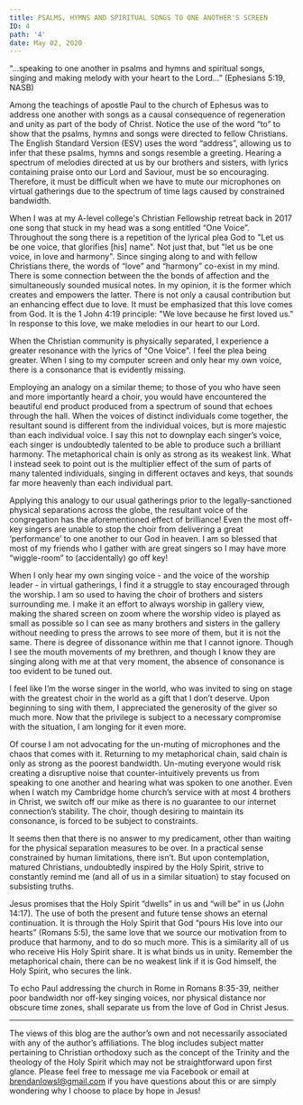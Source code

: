 ---
title: PSALMS, HYMNS AND SPIRITUAL SONGS TO ONE ANOTHER'S SCREEN
ID: 4
path: '4'
date: May 02, 2020
---

“…speaking to one another in psalms and hymns and spiritual songs, singing and making melody with your heart to the Lord…” (Ephesians 5:19, NASB)

Among the teachings of apostle Paul to the church of Ephesus was to address one another with songs as a causal consequence of regeneration and unity as part of the body of Christ. Notice the use of the word “to” to show that the psalms, hymns and songs were directed to fellow Christians. The English Standard Version (ESV) uses the word “address”, allowing us to infer that these psalms, hymns and songs resemble a greeting. Hearing a spectrum of melodies directed at us by our brothers and sisters, with lyrics containing praise onto our Lord and Saviour, must be so encouraging. Therefore, it must be difficult when we have to mute our microphones on virtual gatherings due to the spectrum of time lags caused by constrained bandwidth.

When I was at my A-level college's Christian Fellowship retreat back in 2017 one song that stuck in my head was a song entitled “One Voice”. Throughout the song there is a repetition of the lyrical plea God to "Let us be one voice, that glorifies [his] name". Not just that, but "let us be one voice, in love and harmony". Since singing along to and with fellow Christians there, the words of “love” and “harmony” co-exist in my mind. There is some connection between the the bonds of affection and the simultaneously sounded musical notes. In my opinion, it is the former which creates and empowers the latter. There is not only a causal contribution but an enhancing effect due to love. It must be emphasized that this love comes from God. It is the 1 John 4:19 principle: "We love because he first loved us." In response to this love, we make melodies in our heart to our Lord.

When the Christian community is physically separated, I experience a greater resonance with the lyrics of "One Voice". I feel the plea being greater. When I sing to my computer screen and only hear my own voice, there is a consonance that is evidently missing.

Employing an analogy on a similar theme; to those of you who have seen and more importantly heard a choir, you would have encountered the beautiful end product produced from a spectrum of sound that echoes through the hall. When the voices of distinct individuals come together, the resultant sound is different from the individual voices, but is more majestic than each individual voice. I say this not to downplay each singer’s voice, each singer is undoubtedly talented to be able to produce such a brilliant harmony. The metaphorical chain is only as strong as its weakest link. What I instead seek to point out is the multiplier effect of the sum of parts of many talented individuals, singing in different octaves and keys, that sounds far more heavenly than each individual part.

Applying this analogy to our usual gatherings prior to the legally-sanctioned physical separations across the globe, the resultant voice of the congregation has the aforementioned effect of brilliance! Even the most off-key singers are unable to stop the choir from delivering a great ‘performance’ to one another to our God in heaven. I am so blessed that most of my friends who I gather with are great singers so I may have more “wiggle-room” to (accidentally) go off key!

When I only hear my own singing voice - and the voice of the worship leader - in virtual gatherings, I find it a struggle to stay encouraged through the worship. I am so used to having the choir of brothers and sisters surrounding me. I make it an effort to always worship in gallery view, making the shared screen on zoom where the worship video is played as small as possible so I can see as many brothers and sisters in the gallery without needing to press the arrows to see more of them, but it is not the same. There is degree of dissonance within me that I cannot ignore. Though I see the mouth movements of my brethren, and though I know they are singing along with me at that very moment, the absence of consonance is too evident to be tuned out.

I feel like I’m the worse singer in the world, who was invited to sing on stage with the greatest choir in the world as a gift that I don’t deserve. Upon beginning to sing with them, I appreciated the generosity of the giver so much more. Now that the privilege is subject to a necessary compromise with the situation, I am longing for it even more.

Of course I am not advocating for the un-muting of microphones and the chaos that comes with it. Returning to my metaphorical chain, said chain is only as strong as the poorest bandwidth. Un-muting everyone would risk creating a disruptive noise that counter-intuitively prevents us from speaking to one another and hearing what was spoken to one another. Even when I watch my Cambridge home church’s service with at most 4 brothers in Christ, we switch off our mike as there is no guarantee to our internet connection’s stability. The choir, though desiring to maintain its consonance, is forced to be subject to constraints.

It seems then that there is no answer to my predicament, other than waiting for the physical separation measures to be over. In a practical sense constrained by human limitations, there isn’t. But upon contemplation, matured Christians, undoubtedly inspired by the Holy Spirit, strive to constantly remind me (and all of us in a similar situation) to stay focused on subsisting truths.

Jesus promises that the Holy Spirit “dwells” in us and “will be” in us (John 14:17). The use of both the present and future tense shows an eternal continuation. It is through the Holy Spirit that God “pours His love into our hearts” (Romans 5:5), the same love that we source our motivation from to produce that harmony, and to do so much more. This is a similarity all of us who receive His Holy Spirit share. It is what binds us in unity. Remember the metaphorical chain, there can be no weakest link if it is God himself, the Holy Spirit, who secures the link.

To echo Paul addressing the church in Rome in Romans 8:35-39, neither poor bandwidth nor off-key singing voices, nor physical distance nor obscure time zones, shall separate us from the love of God in Christ Jesus.

---

The views of this blog are the author’s own and not necessarily associated with any of the author’s affiliations. The blog includes subject matter pertaining to Christian orthodoxy such as the concept of the Trinity and the theology of the Holy Spirit which may not be straightforward upon first glance. Please feel free to message me via Facebook or email at brendanlowsl@gmail.com if you have questions about this or are simply wondering why I choose to place by hope in Jesus!
